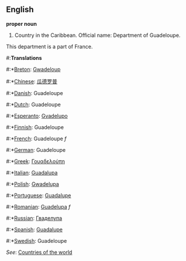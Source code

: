 ==English==

'''proper noun'''

# Country in the Caribbean. Official name: Department of Guadeloupe.
This department is a part of France.
#:'''Translations'''
#:*[[Breton]]: [[Gwadeloup]]
#:*[[Chinese]]: [[瓜德罗普]]
#:*[[Danish]]: Guadeloupe
#:*[[Dutch]]: Guadeloupe
#:*[[Esperanto]]: [[Gvadelupo]]
#:*[[Finnish]]: Guadeloupe
#:*[[French]]: Guadeloupe ''f''
#:*[[German]]: Guadeloupe
#:*[[Greek]]: [[Γουαδελούπη]]
#:*[[Italian]]: [[Guadalupa]]
#:*[[Polish]]: [[Gwadelupa]]
#:*[[Portuguese]]: [[Guadalupe]]
#:*[[Romanian]]: [[Guadelupa]] ''f''
#:*[[Russian]]: [[Гваделупа]]
#:*[[Spanish]]: [[Guadalupe]]
#:*[[Swedish]]: Guadeloupe

''See'': [[Countries of the world]]